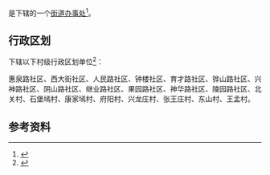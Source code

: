 {{中国乡级行政区|61/08/81/003/000}}

'''{{PAGENAMEBASE}}'''是{{PRC admin/fullname|61/08/81/003/000|3}}下辖的一个[[街道办事处|街道办事处]]<ref>{{PRC admin/ref sgc|{{PRC admin/parent|61/08/81/003/000}}}}</ref>。

== 行政区划 ==
{{PAGENAMEBASE}}下辖以下村级行政区划单位<ref>{{PRC admin/ref sgc|61/08/81/003/000}}</ref>：

惠泉路社区、西大街社区、人民路社区、钟楼社区、育才路社区、铧山路社区、兴神路社区、阴山路社区、继业路社区、果园路社区、神华路社区、陵园路社区、北关村、石堡墕村、康家墕村、府阳村、兴龙庄村、张王庄村、东山村、王孟村。

== 参考资料 ==
{{reflist}}

{{陕西行政区划小作品}}
{{PRC admin/navcat|61/08/81/003/000}}